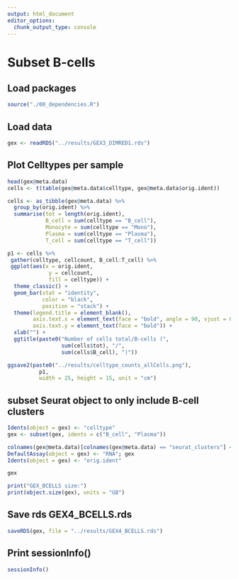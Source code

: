 ```yaml
---
output: html_document
editor_options: 
  chunk_output_type: console
---
```



# Subset B-cells {#Subset_B-cells}
## Load packages

```r

source("./00_dependencies.R")

```


## Load data

```r

gex <- readRDS("../results/GEX3_DIMRED1.rds")

```


## Plot Celltypes per sample

```r

head(gex@meta.data)
cells <- t(table(gex@meta.data$celltype, gex@meta.data$orig.ident))

cells <- as_tibble(gex@meta.data) %>%
  group_by(orig.ident) %>%
  summarise(tot = length(orig.ident),
            B_cell = sum(celltype == "B_cell"),
            Monocyte = sum(celltype == "Mono"),
            Plasma = sum(celltype == "Plasma"),
            T_cell = sum(celltype == "T_cell")) 

p1 <- cells %>% 
 gather(celltype, cellcount, B_cell:T_cell) %>% 
 ggplot(aes(x = orig.ident, 
             y = cellcount, 
             fill = celltype)) + 
  theme_classic() + 
  geom_bar(stat = "identity", 
           color = "black", 
           position = "stack") + 
  theme(legend.title = element_blank(),
        axis.text.x = element_text(face = "bold", angle = 90, vjust = 0.5, hjust = 1),
        axis.text.y = element_text(face = "bold")) +
  xlab("") +
  ggtitle(paste0("Number of cells total/B-cells (", 
                 sum(cells$tot), "/", 
                 sum(cells$B_cell), ")"))

ggsave2(paste0("../results/celltype_counts_allCells.png"), 
          p1,
          width = 25, height = 15, unit = "cm")


```


## subset Seurat object to only include B-cell clusters

```r

Idents(object = gex) <- "celltype"
gex <- subset(gex, idents = c("B_cell", "Plasma"))

colnames(gex@meta.data)[colnames(gex@meta.data) == "seurat_clusters"] <- "seurat_clusters_1"
DefaultAssay(object = gex) <- "RNA"; gex
Idents(object = gex) <- "orig.ident"

gex

print("GEX_BCELLS size:")
print(object.size(gex), units = "GB")


```


## Save rds GEX4_BCELLS.rds

```r

saveRDS(gex, file = "../results/GEX4_BCELLS.rds")

```


## Print sessionInfo()

```r

sessionInfo()

```
